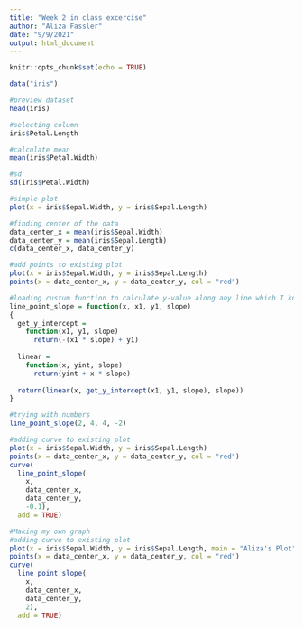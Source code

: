 ```yaml
---
title: "Week 2 in class excercise"
author: "Aliza Fassler"
date: "9/9/2021"
output: html_document
---
```


```r
knitr::opts_chunk$set(echo = TRUE)
```

```r
data("iris")
```

```r
#preview dataset
head(iris)
```

```r
#selecting column
iris$Petal.Length
```



```r
#calculate mean
mean(iris$Petal.Width)

```

```r
#sd
sd(iris$Petal.Width)
```
```r
#simple plot
plot(x = iris$Sepal.Width, y = iris$Sepal.Length)
```

```r
#finding center of the data
data_center_x = mean(iris$Sepal.Width)
data_center_y = mean(iris$Sepal.Length)
c(data_center_x, data_center_y)
```
```r
#add points to existing plot
plot(x = iris$Sepal.Width, y = iris$Sepal.Length)
points(x = data_center_x, y = data_center_y, col = "red")
```
```r
#loading custum function to calculate y-value along any line which I know the slope and coords of a single pt
line_point_slope = function(x, x1, y1, slope)
{
  get_y_intercept = 
    function(x1, y1, slope) 
      return(-(x1 * slope) + y1)
  
  linear = 
    function(x, yint, slope) 
      return(yint + x * slope)
  
  return(linear(x, get_y_intercept(x1, y1, slope), slope))
}
```

```r
#trying with numbers
line_point_slope(2, 4, 4, -2)
```
```r
#adding curve to existing plot
plot(x = iris$Sepal.Width, y = iris$Sepal.Length)
points(x = data_center_x, y = data_center_y, col = "red")
curve(
  line_point_slope(
    x, 
    data_center_x, 
    data_center_y,
    -0.1), 
  add = TRUE)
```

```r
#Making my own graph
#adding curve to existing plot
plot(x = iris$Sepal.Width, y = iris$Sepal.Length, main = "Aliza's Plot", xlab = "Sepal Width", ylab = "Sepal Length")
points(x = data_center_x, y = data_center_y, col = "red")
curve(
  line_point_slope(
    x, 
    data_center_x, 
    data_center_y,
    2), 
  add = TRUE)
```


